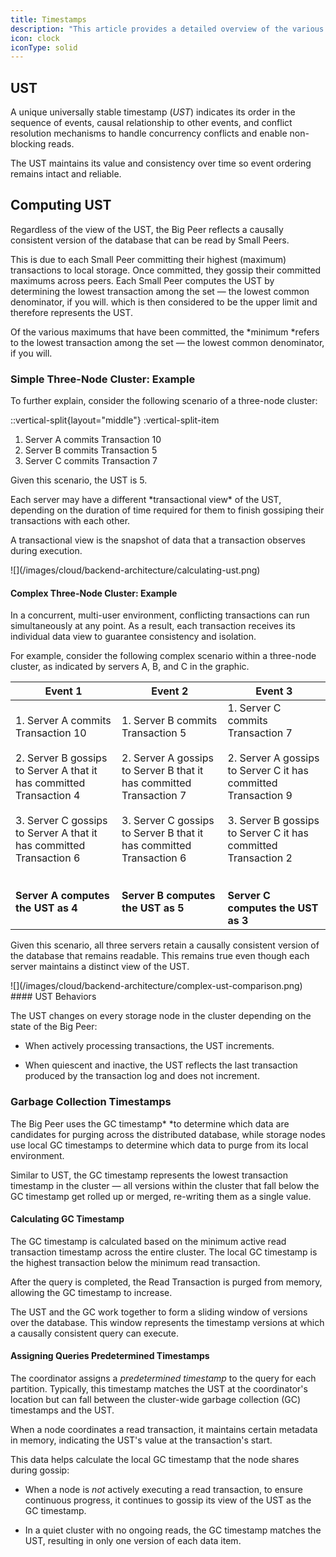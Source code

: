 ```yaml
---
title: Timestamps
description: "This article provides a detailed overview of the various timestamps the Big Peer uses to enforce causal consistency and high availability."
icon: clock
iconType: solid
---
```



## UST

A unique universally stable timestamp (*UST*) indicates its order in the sequence of events, causal relationship to other events, and conflict resolution mechanisms to handle concurrency conflicts and enable non-blocking reads.

The UST maintains its value and consistency over time so event ordering remains intact and reliable. 

## Computing UST

Regardless of the view of the UST, the Big Peer reflects a causally consistent version of the database that can be read by Small Peers.

This is due to each Small Peer committing their highest (maximum) transactions to local storage. Once committed, they gossip their committed maximums across peers. Each Small Peer computes the UST by determining the lowest transaction among the set — the lowest common denominator, if you will. which is then considered to be the upper limit and therefore represents the UST. 

<Info>
Of the various maximums that have been committed, the *minimum *refers to the lowest transaction among the set — the lowest common denominator, if you will.
</Info>


### Simple Three-Node Cluster: Example

To further explain, consider the following scenario of a three-node cluster:

::vertical-split{layout="middle"}
:vertical-split-item
1. Server A commits Transaction 10
2. Server B commits Transaction 5
3. Server C commits Transaction 7

Given this scenario, the UST is 5.

<Info>
Each server may have a different *transactional view* of the UST, depending on the duration of time required for them to finish gossiping their transactions with each other.

A transactional view is the snapshot of data that a transaction observes during execution.
</Info>

<Frame>
  ![](/images/cloud/backend-architecture/calculating-ust.png)
</Frame>

#### Complex Three-Node Cluster: Example

In a concurrent, multi-user environment, conflicting transactions can run simultaneously at any point. As a result, each transaction receives its individual data view to guarantee consistency and isolation.

For example, consider the following complex scenario within a three-node cluster, as indicated by servers A, B, and C in the graphic.

| **Event 1** | **Event 2** | **Event 3** |
| --- | --- | --- |
| 1.  Server A commits Transaction 10 <br/>    <br/>2.  Server B gossips to Server A that it has committed Transaction 4 <br/>    <br/>3.  Server C gossips to Server A that it has committed Transaction 6<br/>    <br/><br/>**Server A computes the UST as 4** | 1.  Server B commits Transaction 5<br/>    <br/>2.  Server A gossips to Server B that it has committed Transaction 7<br/>    <br/>3.  Server C gossips to Server B that it has committed Transaction 6<br/>    <br/><br/>**Server B computes the UST as 5** | 1.  Server C commits Transaction 7<br/>    <br/>2.  Server A gossips to Server C it has committed Transaction 9<br/>    <br/>3.  Server B gossips to Server C it has committed Transaction 2<br/>    <br/><br/>**Server C computes the UST as 3** |

Given this scenario, all three servers retain a causally consistent version of the database that remains readable. This remains true even though each server maintains a distinct view of the UST.

<Frame>
  ![](/images/cloud/backend-architecture/complex-ust-comparison.png)
</Frame>
#### UST Behaviors

The UST changes on every storage node in the cluster depending on the state of the Big Peer:

- When actively processing transactions, the UST increments.

- When quiescent and inactive, the UST reflects the last transaction produced by the transaction log and does not increment. 

### Garbage Collection Timestamps

The Big Peer uses the GC timestamp* *to determine which data are candidates for purging across the distributed database, while storage nodes use local GC timestamps to determine which data to purge from its local environment.

Similar to UST, the GC timestamp represents the lowest transaction timestamp in the cluster — all versions within the cluster that fall below the GC timestamp get rolled up or merged, re-writing them as a single value.

#### Calculating GC Timestamp

The GC timestamp is calculated based on the minimum active read transaction timestamp across the entire cluster. The local GC timestamp is the highest transaction below the minimum read transaction.

After the query is completed, the Read Transaction is purged from memory, allowing the GC timestamp to increase.

The UST and the GC work together to form a sliding window of versions over the database. This window represents the timestamp versions at which a causally consistent query can execute.

#### Assigning Queries Predetermined Timestamps

The coordinator assigns a *predetermined timestamp* to the query for each partition. Typically, this timestamp matches the UST at the coordinator's location but can fall between the cluster-wide garbage collection (GC) timestamps and the UST.

When a node coordinates a read transaction, it maintains certain metadata in memory, indicating the UST's value at the transaction's start.

This data helps calculate the local GC timestamp that the node shares during gossip:

- When a node is *not* actively executing a read transaction, to ensure continuous progress, it continues to gossip its view of the UST as the GC timestamp.

- In a quiet cluster with no ongoing reads, the GC timestamp matches the UST, resulting in only one version of each data item.

